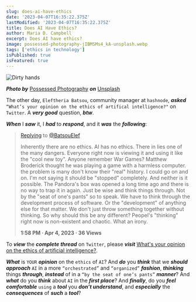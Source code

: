 ```yaml
---
slug: does-ai-have-ethics
date: '2023-04-07T16:35:22.375Z'
lastModified: '2023-04-07T16:35:22.375Z'
title: Does AI Have Ethics?
author: Maria D. Campbell
excerpt: Does AI have ethics?
image: possessed-photography-jIBMSMs4_kA-unsplash.webp
tags: ['ethics in technology']
isPublished: true
isFeatured: true
---
```


![Dirty hands](possessed-photography-jIBMSMs4_kA-unsplash.webp)

***Photo by*** [Possessed Photography](https://unsplash.com/@possessedphotography) ***on*** [Unsplash](https://unsplash.com/photos/jIBMSMs4_kA)

The other day, `Eleftheria Batsou`, community manager at `hashnode`, ***asked*** `“What’s your opinion on the ethics of artifical intelligence?"` on `Twitter`. A ***very good*** question, ***btw***.

***When*** I ***saw*** it, I ***had*** to ***respond***, and it ***was*** the ***following***:

>[Replying](https://twitter.com/letsbsocial1/status/1643311972513898496) to [@BatsouElef](https://twitter.com/BatsouElef)
>
>Inherently there are no ethics. AI has no ethics. There in lies one of the many dangers. Everyone right now is viewing it and using it like the "cool new toy". Anyone remember War Games? Matthew Broderick thought he was playing a game with a harmless computer. the problem is many don't know their "real" history. I could go on and on. I'm not saying it should be "stopped" completely. And neither is it possible. The Pandora's box was opened a long time ago and there is no way to trap it in again. Just be wise and think things through. Not by the "seat of one's pants" so to speak. We have to think through the development process of software. Or the "development" of anything else for that matter. We don't just throw something together without thinking. So why should this be any different? Peopel's "thinking" right now is non-existent and chaotic.  What an irony.
>
>**1:58 PM · Apr 4, 2023 · 36 Views**

To ***view*** the ***complete thread*** on `Twitter`, please ***visit*** [What's your opinion on the ethics of artificial intelligence?](https://twitter.com/BatsouElef/status/1643114924359442432).

***What*** is `YOUR` ***opinion*** on the `ethics` of `AI`? And ***do*** you ***think*** that we ***should approach*** `AI` in a more `“orchestrated”` and `“organized”` ***fashion***, ***thinking*** things ***through***, ***instead*** of in a `“by the seat of one’s pants”` ***manner***? And ***what*** do you ***think*** about `AI` in the ***first place***? And ***finally***, do you ***feel comfortable*** `using` a ***tool*** you ***don’t understand***, and ***especially*** the ***consequences*** of ***such*** a ***tool***?